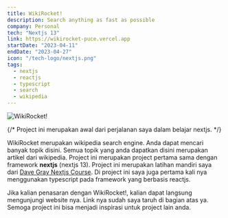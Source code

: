 ```yaml
---
title: WikiRocket!
description: Search anything as fast as possible
company: Personal
tech: "Nextjs 13"
link: https://wikirocket-puce.vercel.app
startDate: "2023-04-11"
endDate: "2023-04-27"
icon: "/tech-logo/nextjs.png"
tags:
  - nextjs
  - reactjs
  - typescript
  - search
  - wikipedia
---
```


<Image
  src="/projects/wikirocket/img.png"
  alt="WikiRocket!"
  size={1600}
  caption="Tampilan dari WikiRocket!"
/>

{/* Project ini merupakan awal dari perjalanan saya dalam belajar nextjs. */}

WikiRocket merupakan wikipedia search engine. Anda dapat mencari banyak topik disini. Semua topik yang anda dapatkan disini merupakan artikel dari wikipedia. Project ini merupakan project pertama sama dengan framework **nextjs** (nextjs 13). Project ini merupakan latihan mandiri saya dari [Dave Gray Nextjs Course](https://youtube.com/playlist?list=PL0Zuz27SZ-6Pk-QJIdGd1tGZEzy9RTgtj&si=loeAEPD9OJof_rb8). Di project ini saya juga pertama kali nya menggunakan typescript pada framework yang berbasis reactjs.

Jika kalian penasaran dengan WikiRocket!, kalian dapat langsung mengunjungi website nya. Link nya sudah saya taruh di bagian atas ya. Semoga project ini bisa menjadi inspirasi untuk project lain anda.
